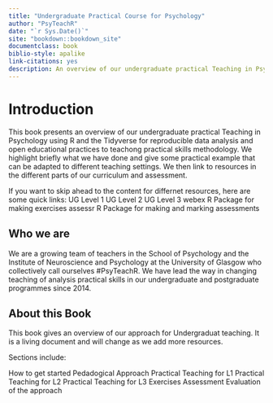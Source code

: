 ```yaml
--- 
title: "Undergraduate Practical Course for Psychology"
author: "PsyTeachR"
date: "`r Sys.Date()`"
site: "bookdown::bookdown_site"
documentclass: book
biblio-style: apalike
link-citations: yes
description: An overview of our undergraduate practical Teaching in Psychology using R and the Tidyverse for reproducible data analysis and open educational practices and in our pedadogical approach
---
```


# Introduction

This book presents an overview of our undergraduate practical Teaching in Psychology using R and the Tidyverse for reproducible data analysis and open educational practices to teachong practical skills methodology.  We highlight briefly what we have done and give some practical example that can be adapted to different teaching settings.  We then link to resources in the different parts of our curriculum and assessment.

If you want to skip ahead to the content for differnet resources, here are some quick links:
  UG Level 1
  UG Level 2
  UG Level 3
  webex R Package for making exercises
  assessr R Package for making and marking assessments

## Who we are

We are a growing team of teachers in the School of Psychology and the Institute of Neuroscience and Psychology at the University of Glasgow who collectively call ourselves #PsyTeachR.  We have lead the way in changing teaching of analysis practical skills in our undergraduate and postgraduate programmes since 2014.

## About this Book

This book gives an overview of our approach for Undergraduat teaching.  It is a living document and will change as we add more resources.  

Sections include:

How to get started
Pedadogical Approach
Practical Teaching for L1
Practical Teaching for L2
Practical Teaching for L3
Exercises
Assessment
Evaluation of the approach


